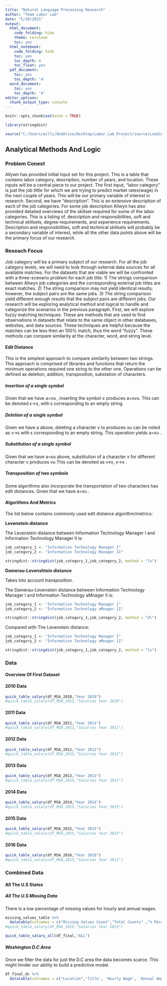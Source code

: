 ```yaml
---
title: "Natural Language Processing Research"
author: "Team Labor Lab"
date: "5/30/2021"
output:
  html_document:
    code_folding: hide
    theme: cerulean
    toc: yes
  html_notebook:
    code_folding: hide
    toc: yes
    toc_depth: 4
    toc_float: yes
  pdf_document:
    toc: yes
    toc_depth: '4'
  word_document:
    toc: yes
    toc_depth: '4'
editor_options:
  chunk_output_type: console
---
```


```r
knitr::opts_chunk$set(echo = TRUE)

library(stringdist)
```

```r
source("C:/Users/willi/OneDrive/Desktop/Labor_Lab_Project/source/Loading_data.R")
```


## Analytical Methods And Logic

### Problem Conext 

Allywn has provided initial input set for this project. This is a table that contains labor category, description, number of years, and location. These inputs will be a central piece to our project. The first input, “labor category” is just the job tittle for which we are trying to predict market rates(wage) in the next couple of years. This will be our primary variable of interest in research. Second, we have “description”. This is an extensive description of each of the job categories. For some job description Allwyn has also provided detailed overviews of the skillset required for some of the labor categories. This is a listing of, description and responsibilities, soft and technical skillsets, degree requirements, and experience requirements. Description and responsibilities, soft and technical skillsets will probably be a secondary variable of interest, while all the other data points above will be the primary focus of our research.

### Reseach Focus

Job category will be a primary subject of our research. For all the job category levels, we will need to look through external data sources for all available matches. For the datasets that are viable we will be confronted with a three-scenario problem for each job title: 1) The strings comparison between Allwyn job categories and the corresponding external job titles are exact matches.  2) The string comparison may not yield identical results; however, the subject pairs are the same jobs. 3) The string comparison yield different enough results that the subject pairs are different jobs.
Our research will be exploring analytical method and logical to handle and categorize the scenarios in the previous paragraph.  First, we will explore fuzzy matching techniques. These are methods that are used to find observations in datasets that relate to the same object in other databases, websites, and data sources. These techniques are helpful because the matches can be less then an 100% match, thus the word “fuzzy”. These methods can compare similarity at the character, word, and string level.

#### Edit Distance 

This is the simplest approach to compare similarity between two strings. This approach is comprised of libraries and functions that return the minimum operations required one string to the other one. Operations can be defined as deletion, addition, transposition, substation of characters. 

##### **Insertion of a single symbol**

Given that we have a=vu , inserting the symbol x produces a=xvu. This can be denoted ϵ→x, with ϵ corresponding to an empty string.

##### **Deletion of a single symbol**

Given we have a  above, deleting a character v to produces xu  can be noted as v→ϵ with ϵ corresponding to an empty string. This operation yields  a=xu .

##### **Substitution of a single symbol**

Given that we have a=xu above, substitution of a character x for different character v produces vu This can be denoted as  v≠x,  v→x .

##### **Transposition of two symbols** 

Some algorithms also incorporate the transportation of two characters has edit distances. Given that we have a=xu .


#### Algorithms And Metrics

The list below contains commonly used edit distance algorithm/metrics:

**Levenstein distance**  

The Levenstein distance between Information Technology Manager I and Information Technology Manager II is:
```r
job_category_1 <- "Information Technology Manager I"
job_category_2 <- "Information Technology Manager II"

stringdist::stringdist(job_category_1,job_category_2, method = "lv")
```

**Damerau-Levenshtein distance**

Takes into account transposition.

The Damerau-Levenstein distance between Information Technology Manager I and Information Technology aMnager II is:
```r
job_category_1 <- "Information Technology Manager I"
job_category_2 <- "Information Technology aMnager II"

stringdist::stringdist(job_category_1,job_category_2, method = "dl")
```

Compared with The Levenstein distance:
```r
job_category_1 <- "Information Technology Manager I"
job_category_2 <- "Information Technology aMnager II"

stringdist::stringdist(job_category_1,job_category_2, method = "lv")
```


### Data

#### Overview Of First Dataset 

#### 2010 Data
```r
quick_table_salary(df_MSA_2010,"Year 2010")
#quick_table_salary(df_MSA_2015,"Salaries Year 2010")
```

#### 2011 Data
```r
quick_table_salary(df_MSA_2011,"Year 2011")
#quick_table_salary(df_MSA_2011,"Salaries Year 2011")
```

#### 2012 Data
```r
quick_table_salary(df_MSA_2012,"Year 2012")
#quick_table_salary(df_MSA_2015,"Salaries Year 2012")
```


#### 2013 Data
```r
quick_table_salary(df_MSA_2013,"Year 2013")
#quick_table_salary(df_MSA_2015,"Salaries Year 2013")
```

#### 2014 Data
```r
quick_table_salary(df_MSA_2014,"Year 2014")
#quick_table_salary(df_MSA_2015,"Salaries Year 2013")
```

#### 2015 Data
```r
quick_table_salary(df_MSA_2015,"Year 2015")
#quick_table_salary(df_MSA_2015,"Salaries Year 2015")
```

#### 2016 Data
```r
quick_table_salary(df_MSA_2016,"Year 2016")
#quick_table_salary(df_MSA_2015,"Salaries Year 2013")
```

### Combined Data

#### All The U.S States


##### All The U.S Missing Data

There is a low percentage of missing values for hourly and annual wages.

```r
missing_values_table %>%
  datatable(colnames = c("Missing Values Count","Total Counts" ,"% Missing Values"),caption ="Missing Salary",rownames = c("Hourly Mean", "Annual Mean")) %>%formatPercentage( "Percent_Missing_Values",digits = 2)
#quick_table_salary(df_MSA_2015,"Salaries Year 2013")
```

```r
quick_table_salary_all(df_final,"ALL")
```

##### Washington D.C Area

Once we filter the data for just the D.C area the data becomes scarce. This might hinder our ability to build a predictive model.

```r
df_final_dc %>%
  datatable(colnames = c("Location",'Title', 'Hourly Wage', 'Annual Wage'),caption = "DC Area")
```

